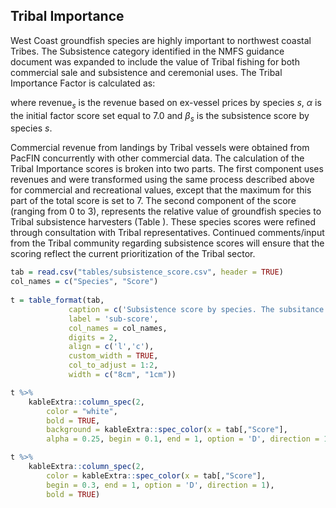 
## Tribal Importance

West Coast groundfish species are highly important to northwest coastal Tribes. The Subsistence category identified in the NMFS guidance document was expanded to include the value of Tribal fishing for both commercial sale and subsistence and ceremonial uses. The Tribal Importance Factor is calculated as:
  
\begin{equation}
t_{s} = \frac{\alpha}{\text{max}(\text{revenue}_{s})} \text{revenue}_{s}^{0.18} + \beta_s    
\end{equation}
  
where $\text{revenue}_s$ is the revenue based on ex-vessel prices by species $s$, $\alpha$ is the initial factor score set equal to 7.0 and $\beta_s$ is the subsistence score by species $s$.
  
Commercial revenue from landings by Tribal vessels were obtained from PacFIN concurrently with other commercial data. The calculation of the Tribal Importance scores is broken into two parts.  The first component uses revenues and were transformed using the same process described above for commercial and recreational values, except that the maximum for this part of the total score is set to 7. The second component of the score (ranging from 0 to 3), represents the relative value of groundfish species to Tribal subsistence harvesters (Table \ref{tab:sub-score}).  These species scores were refined through consultation with Tribal representatives.  Continued comments/input from the Tribal community regarding subsistence scores will ensure that the scoring reflect the current prioritization of the Tribal sector. 
  
```r

tab = read.csv("tables/subsistence_score.csv", header = TRUE) 
col_names = c("Species", "Score")
  
t = table_format(tab, 
             caption = c('Subsistence score by species. The subsitance score is colored reflecting low to high scores ranging between blue to yellow, respectively.'),
             label = 'sub-score',
             col_names = col_names,
             digits = 2,
             align = c('l','c'),
             custom_width = TRUE,
             col_to_adjust = 1:2,
             width = c("8cm", "1cm"))

t %>%
    kableExtra::column_spec(2, 
        color = "white", 
        bold = TRUE,
        background = kableExtra::spec_color(x = tab[,"Score"], 
        alpha = 0.25, begin = 0.1, end = 1, option = 'D', direction = 1))

t %>%
    kableExtra::column_spec(2, 
        color = kableExtra::spec_color(x = tab[,"Score"], 
        begin = 0.3, end = 1, option = 'D', direction = 1),
        bold = TRUE)
  
```

